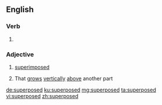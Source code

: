 ==English==

===Verb===
{{head|en|verb form}}

# {{en-past of|superpose}}

===Adjective===
{{en-adj|-}}

# [[superimposed]]
# {{label|en|botany}} That [[grow]]s [[vertically]] [[above]] another part

[[de:superposed]]
[[ku:superposed]]
[[mg:superposed]]
[[ta:superposed]]
[[vi:superposed]]
[[zh:superposed]]